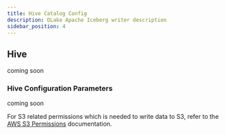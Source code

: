 ```yaml
---
title: Hive Catalog Config
description: OLake Apache Iceberg writer description
sidebar_position: 4
---
```


## Hive

coming soon

### Hive Configuration Parameters

coming soon


For S3 related permissions which is needed to write data to S3, refer to the [AWS S3 Permissions](../../s3/overview#iam-permissions-required) documentation.